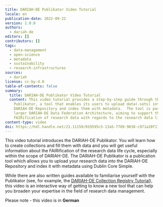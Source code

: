 ```yaml
---
title: DARIAH-DE Publikator Video Tutorial
locale: en
publication-date: 2022-09-22
version: 1.0.0
authors:
  - dariah-de
editors: []
contributors: []
tags:
  - data-management
  - open-science
  - metadata
  - sustainability
  - research-infrastructures
sources:
  - dariah
license: cc-by-4.0
table-of-contents: false
summary:
  title: DARIAH-DE Publikator Video Tutorial
  content: This video tutorial provides a step-by-step guide through the DARIAH-DE
    Publikator, a tool that enables its users to upload data(-sets) into the
    DARIAH-DE Repository and index them with metadata.  The tool is part of the
    larger DARIAH-DE Data Federation Architecture, aiming to support the
    FAIRification of research data with regards to the research data life cycle.
content-type: video
doi: https://hdl.handle.net/21.11159/019595c5-13a5-7789-9038-c971a20f1772
---
```

This video tutorial introduces the DARIAH-DE Publikator.  You will learn how to create collections and fill them with data and you will get useful information about the FAIRification of the research data life cycle, especially within the scope of DARIAH-DE.  The DARIAH-DE Publikator is a publication tool which allows you to upload your research data into the DARIAH-DE Repository and index it with metadata using Dublin Core Simple.

While there are also written guides available to familiarise yourself with the Publikator (see, for example, the [DARIAH-DE Collection Registry Tutorial](https://campus.dariah.eu/resource/posts/dariah-de-collection-registry-tutorial)), this video is an interactive way of getting to know a new tool that can help you broaden your expertise in the field of research data management.

Please note - this video is in **German**

<VideoCard provider="youtube" id="4FFH5fJRLdU" title="DARIAH-DE Publikator Tutorial" image="/assets/content/assets/en/resources/hosted/dariah-de-publikator-video-tutorial/publikator-video.png" subtitle="Click here to view" />

